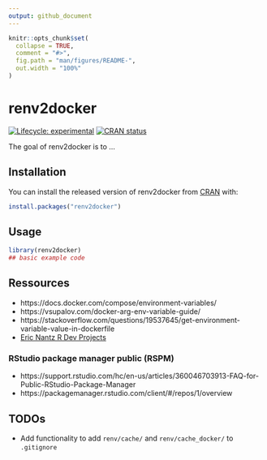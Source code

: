 ```yaml
---
output: github_document
---
```


<!-- README.md is generated from README.Rmd. Please edit that file -->

```r
knitr::opts_chunk$set(
  collapse = TRUE,
  comment = "#>",
  fig.path = "man/figures/README-",
  out.width = "100%"
)
```

# renv2docker

<!-- badges: start -->
[![Lifecycle: experimental](https://img.shields.io/badge/lifecycle-experimental-orange.svg)](https://www.tidyverse.org/lifecycle/#experimental)
[![CRAN status](https://www.r-pkg.org/badges/version/renv2docker)](https://CRAN.R-project.org/package=renv2docker)
<!-- badges: end -->

The goal of renv2docker is to ...

## Installation

You can install the released version of renv2docker from [CRAN](https://CRAN.R-project.org) with:

``` r
install.packages("renv2docker")
```

## Usage

```r
library(renv2docker)
## basic example code
```

## Ressources

- https://docs.docker.com/compose/environment-variables/
- https://vsupalov.com/docker-arg-env-variable-guide/
- https://stackoverflow.com/questions/19537645/get-environment-variable-value-in-dockerfile
- [Eric Nantz R Dev Projects](https://github.com/rpodcast/r_dev_projects)

### RStudio package manager public (RSPM)
- https://support.rstudio.com/hc/en-us/articles/360046703913-FAQ-for-Public-RStudio-Package-Manager
- https://packagemanager.rstudio.com/client/#/repos/1/overview

## TODOs

- Add functionality to add `renv/cache/` and `renv/cache_docker/` to
`.gitignore`
